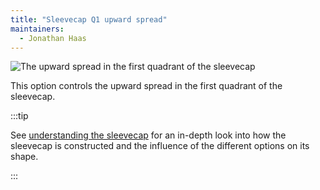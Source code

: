 ```yaml
---
title: "Sleevecap Q1 upward spread"
maintainers:
  - Jonathan Haas
---
```


![The upward spread in the first quadrant of the sleevecap](./sleevecapq1spread2.svg)

This option controls the upward spread in the first quadrant of the sleevecap.

:::tip


See [understanding the sleevecap](/docs/designs/brian/options#understanding-the-sleevecap) for an in-depth
look into how the sleevecap is constructed and the influence of the different options on its shape.

:::




